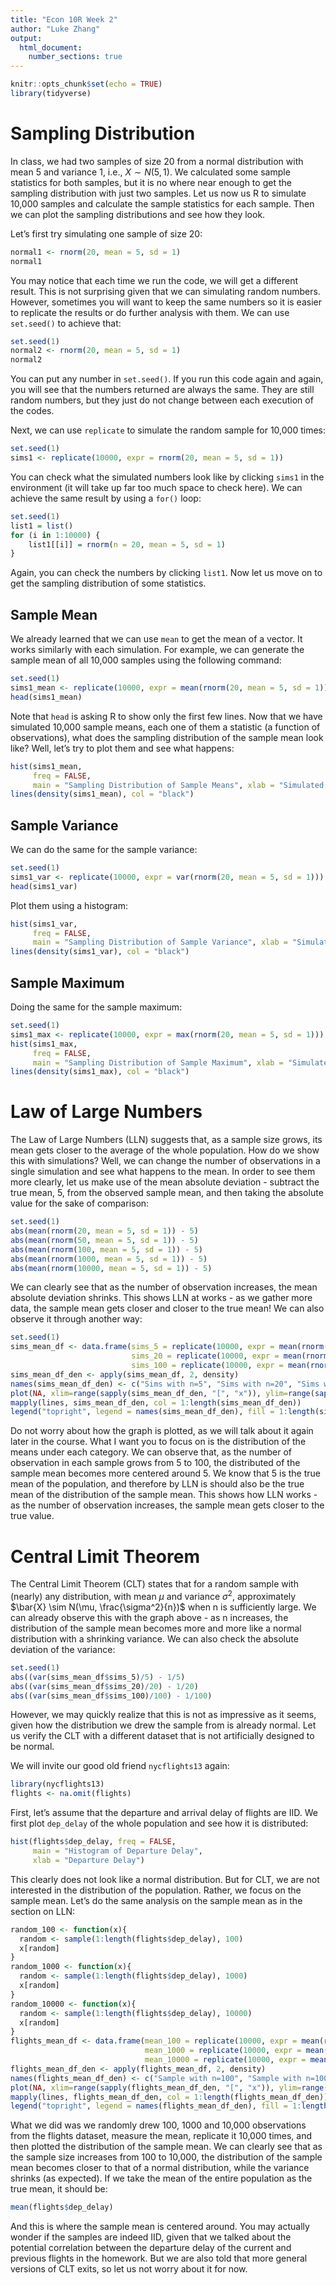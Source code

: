 ```yaml
---
title: "Econ 10R Week 2"
author: "Luke Zhang"
output:
  html_document:
    number_sections: true
---
```


```r
knitr::opts_chunk$set(echo = TRUE)
library(tidyverse)
```

# Sampling Distribution

In class, we had two samples of size 20 from a normal distribution with mean 5 and variance 1, i.e., $X \sim N(5, 1)$. We calculated some sample statistics for both samples, but it is no where near enough to get the sampling distribution with just two samples. Let us now us R to simulate 10,000 samples and calculate the sample statistics for each sample. Then we can plot the sampling distributions and see how they look.

Let's first try simulating one sample of size 20:

```r
normal1 <- rnorm(20, mean = 5, sd = 1)
normal1
```

You may notice that each time we run the code, we will get a different result. This is not surprising given that we can simulating random numbers. However, sometimes you will want to keep the same numbers so it is easier to replicate the results or do further analysis with them. We can use `set.seed()` to achieve that:

```r
set.seed(1)
normal2 <- rnorm(20, mean = 5, sd = 1)
normal2
```


You can put any number in `set.seed()`. If you run this code again and again, you will see that the numbers returned are always the same. They are still random numbers, but they just do not change between each execution of the codes.

Next, we can use `replicate` to simulate the random sample for 10,000 times:

```r
set.seed(1)
sims1 <- replicate(10000, expr = rnorm(20, mean = 5, sd = 1))
```

You can check what the simulated numbers look like by clicking `sims1` in the environment (it will take up far too much space to check here). We can achieve the same result by using a `for()` loop:

```r
set.seed(1)
list1 = list()
for (i in 1:10000) {
    list1[[i]] = rnorm(n = 20, mean = 5, sd = 1)
}
```

Again, you can check the numbers by clicking `list1`. Now let us move on to get the sampling distribution of some statistics.

## Sample Mean

We already learned that we can use `mean` to get the mean of a vector. It works similarly with each simulation. For example, we can generate the sample mean of all 10,000 samples using the following command:

```r
set.seed(1)
sims1_mean <- replicate(10000, expr = mean(rnorm(20, mean = 5, sd = 1)))
head(sims1_mean)
```

Note that `head` is asking R to show only the first few lines. Now that we have simulated 10,000 sample means, each one of them a statistic (a function of observations), what does the sampling distribution of the sample mean look like? Well, let's try to plot them and see what happens:

```r
hist(sims1_mean,
     freq = FALSE,
     main = "Sampling Distribution of Sample Means", xlab = "Simulated Sample Mean")
lines(density(sims1_mean), col = "black")
```

## Sample Variance

We can do the same for the sample variance:

```r
set.seed(1)
sims1_var <- replicate(10000, expr = var(rnorm(20, mean = 5, sd = 1)))
head(sims1_var)
```

Plot them using a histogram:

```r
hist(sims1_var,
     freq = FALSE,
     main = "Sampling Distribution of Sample Variance", xlab = "Simulated Sample Variance")
lines(density(sims1_var), col = "black")
```

## Sample Maximum

Doing the same for the sample maximum:

```r
set.seed(1)
sims1_max <- replicate(10000, expr = max(rnorm(20, mean = 5, sd = 1)))
hist(sims1_max,
     freq = FALSE,
     main = "Sampling Distribution of Sample Maximum", xlab = "Simulated Sample Maximum")
lines(density(sims1_max), col = "black")
```

# Law of Large Numbers

The Law of Large Numbers (LLN) suggests that, as a sample size grows, its mean gets closer to the average of the whole population. How do we show this with simulations? Well, we can change the number of observations in a single simulation and see what happens to the mean. In order to see them more clearly, let us make use of the mean absolute deviation - subtract the true mean, 5, from the observed sample mean, and then taking the absolute value for the sake of comparison:

```r
set.seed(1)
abs(mean(rnorm(20, mean = 5, sd = 1)) - 5)
abs(mean(rnorm(50, mean = 5, sd = 1)) - 5)
abs(mean(rnorm(100, mean = 5, sd = 1)) - 5)
abs(mean(rnorm(1000, mean = 5, sd = 1)) - 5)
abs(mean(rnorm(10000, mean = 5, sd = 1)) - 5)
```

We can clearly see that as the number of observation increases, the mean absolute deviation shrinks. This shows LLN at works - as we gather more data, the sample mean gets closer and closer to the true mean! We can also observe it through another way:

```r
set.seed(1)
sims_mean_df <- data.frame(sims_5 = replicate(10000, expr = mean(rnorm(5, mean = 5, sd = 1))),
                           sims_20 = replicate(10000, expr = mean(rnorm(20, mean = 5, sd = 1))),
                           sims_100 = replicate(10000, expr = mean(rnorm(100, mean = 5, sd = 1))))
sims_mean_df_den <- apply(sims_mean_df, 2, density)
names(sims_mean_df_den) <- c("Sims with n=5", "Sims with n=20", "Sims with n=100")
plot(NA, xlim=range(sapply(sims_mean_df_den, "[", "x")), ylim=range(sapply(sims_mean_df_den, "[", "y")), xlab = "Sample Mean", ylab = "Density")
mapply(lines, sims_mean_df_den, col = 1:length(sims_mean_df_den))
legend("topright", legend = names(sims_mean_df_den), fill = 1:length(sims_mean_df_den))
```

Do not worry about how the graph is plotted, as we will talk about it again later in the course. What I want you to focus on is the distribution of the means under each category. We can observe that, as the number of observation in each sample grows from 5 to 100, the distributed of the sample mean becomes more centered around 5. We know that 5 is the true mean of the population, and therefore by LLN is should also be the true mean of the distribution of the sample mean. This shows how LLN works - as the number of observation increases, the sample mean gets closer to the true value.

# Central Limit Theorem

The Central Limit Theorem (CLT) states that for a random sample with (nearly) any distribution, with mean $\mu$ and variance $\sigma^2$, approximately $\bar{X} \sim N(\mu, \frac{\sigma^2}{n})$ when n is sufficiently large. We can already observe this with the graph above - as n increases, the distribution of the sample mean becomes more and more like a normal distribution with a shrinking variance. We can also check the absolute deviation of the variance:

```r
set.seed(1)
abs((var(sims_mean_df$sims_5)/5) - 1/5)
abs((var(sims_mean_df$sims_20)/20) - 1/20)
abs((var(sims_mean_df$sims_100)/100) - 1/100)
```

However, we may quickly realize that this is not as impressive as it seems, given how the distribution we drew the sample from is already normal. Let us verify the CLT with a different dataset that is not artificially designed to be normal.

We will invite our good old friend `nycflights13` again:

```r
library(nycflights13)
flights <- na.omit(flights)
```

First, let's assume that the departure and arrival delay of flights are IID. We first plot `dep_delay` of the whole population and see how it is distributed:

```r
hist(flights$dep_delay, freq = FALSE,
     main = "Histogram of Departure Delay",
     xlab = "Departure Delay")
```

This clearly does not look like a normal distribution. But for CLT, we are not interested in the distribution of the population. Rather, we focus on the sample mean. Let's do the same analysis on the sample mean as in the section on LLN:

```r
random_100 <- function(x){
  random <- sample(1:length(flights$dep_delay), 100)
  x[random]
}
random_1000 <- function(x){
  random <- sample(1:length(flights$dep_delay), 1000)
  x[random]
}
random_10000 <- function(x){
  random <- sample(1:length(flights$dep_delay), 10000)
  x[random]
}
flights_mean_df <- data.frame(mean_100 = replicate(10000, expr = mean(random_100(flights$dep_delay))),
                              mean_1000 = replicate(10000, expr = mean(random_1000(flights$dep_delay))),
                              mean_10000 = replicate(10000, expr = mean(random_10000(flights$dep_delay))))
flights_mean_df_den <- apply(flights_mean_df, 2, density)
names(flights_mean_df_den) <- c("Sample with n=100", "Sample with n=1000", "Sample with n=10000")
plot(NA, xlim=range(sapply(flights_mean_df_den, "[", "x")), ylim=range(sapply(flights_mean_df_den, "[", "y")), xlab = "Sample Mean of Departure Delay", ylab = "Density")
mapply(lines, flights_mean_df_den, col = 1:length(flights_mean_df_den))
legend("topright", legend = names(flights_mean_df_den), fill = 1:length(flights_mean_df_den))
```

What we did was we randomly drew 100, 1000 and 10,000 observations from the flights dataset, measure the mean, replicate it 10,000 times, and then plotted the distribution of the sample mean. We can clearly see that as the sample size increases from 100 to 10,000, the distribution of the sample mean becomes closer to that of a normal distribution, while the variance shrinks (as expected). If we take the mean of the entire population as the true mean, it should be:

```r
mean(flights$dep_delay)
```

And this is where the sample mean is centered around. You may actually wonder if the samples are indeed IID, given that we talked about the potential correlation between the departure delay of the current and previous flights in the homework. But we are also told that more general versions of CLT exits, so let us not worry about it for now.